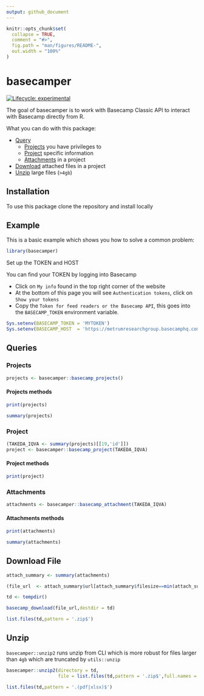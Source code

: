 ```yaml
---
output: github_document
---
```


<!-- README.md is generated from README.Rmd. Please edit that file -->

```r
knitr::opts_chunk$set(
  collapse = TRUE,
  comment = "#>",
  fig.path = "man/figures/README-",
  out.width = "100%"
)
```

# basecamper

<!-- badges: start -->
[![Lifecycle: experimental](https://img.shields.io/badge/lifecycle-experimental-orange.svg)](https://www.tidyverse.org/lifecycle/#experimental)
<!-- badges: end -->

The goal of basecamper is to work with Basecamp Classic API to interact with Basecamp directly from R.

What you can do with this package:

  - [Query](#queries)
    - [Projects](#projects) you have privileges to
    - [Project](#project) specific information
    - [Attachments](#attachments) in a project
  - [Download](#download-file) attached files in a project
  - [Unzip](#unzip) large files (`>4gb`)
  
## Installation

To use this package clone the repository and install locally

## Example

This is a basic example which shows you how to solve a common problem:

```r
library(basecamper)
```

Set up the TOKEN and HOST

You can find your TOKEN by logging into Basecamp

  - Click on `My info` found in the top right corner of the website
  - At the bottom of this page you will see `Authentication tokens`, click on `Show your tokens`
  - Copy the `Token for feed readers or the Basecamp API`, this goes into the `BASECAMP_TOKEN` environment variable.

```r
Sys.setenv(BASECAMP_TOKEN = 'MYTOKEN')
Sys.setenv(BASECAMP_HOST  = 'https://metrumresearchgroup.basecamphq.com')
```

## Queries

### Projects

```r
projects <- basecamper::basecamp_projects()
```

#### Projects methods

```r
print(projects)
```

```r
summary(projects)
```

### Project

```r
(TAKEDA_IQVA <- summary(projects)[[19,'id']])
project <- basecamper::basecamp_project(TAKEDA_IQVA)
```

#### Project methods

```r
print(project)
```

### Attachments

```r
attachments <- basecamper::basecamp_attachment(TAKEDA_IQVA)
```

#### Attachments methods

```r
print(attachments)
```

```r
summary(attachments)
```

## Download File

```r
attach_summary <- summary(attachments)

(file_url  <- attach_summary$url[attach_summary$filesize==min(attach_summary$filesize)])

td <- tempdir()

basecamp_download(file_url,destdir = td)

list.files(td,pattern = '.zip$')

```

## Unzip

`basecamper::unzip2` runs unzip from CLI which is more robust for files larger than `4gb` which are truncated by `utils::unzip`

```r

basecamper::unzip2(directory = td,
                   file = list.files(td,pattern = '.zip$',full.names = TRUE))

list.files(td,pattern = '.(pdf|xlsx)$')
```
